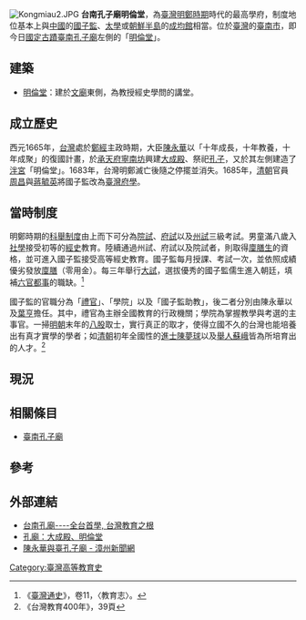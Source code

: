 {{expand|time=2014-04-11T14:21:30+00:00}}

[[File:Kongmiau2.JPG|thumb]]
'''台南孔子廟明倫堂'''，為[[臺灣|臺灣]][[明鄭時期|明鄭時期]]時代的最高學府，制度地位基本上與[[中國|中國]]的[[國子監|國子監]]、[[太學|太學]]或[[朝鮮半島|朝鮮半島]]的[[成均館|成均館]]相當。位於[[臺灣|臺灣]]的[[臺南市|臺南市]]，即今日[[國定古蹟|國定古蹟]][[臺南孔子廟|臺南孔子廟]]左側的「[[明倫堂|明倫堂]]」。

== 建築 ==
* [[明倫堂|明倫堂]]：建於[[台南孔子廟|文廟]]東側，為教授經史學問的講堂。

== 成立歷史 ==
西元1665年，[[台灣|台灣]]處於[[鄭經|鄭經]]主政時期，大臣[[陳永華_(明朝將領)|陳永華]]以「十年成長，十年教養，十年成聚」的復國計畫，於[[承天府|承天府]][[寧南坊|寧南坊]]興建[[大成殿|大成殿]]、祭祀[[孔子|孔子]]，又於其左側建造了[[泮宮|泮宮]]「明倫堂」。1683年，台灣明鄭滅亡後隨之停擺並消失。1685年，[[臺灣清治時期|清朝]]官員[[周昌|周昌]]與[[蔣毓英|蔣毓英]]將國子監改為[[臺灣府學|臺灣府學]]。

== 當時制度 ==
明鄭時期的[[科舉制度|科舉制度]]由上而下可分為[[院試|院試]]、[[府試|府試]]以及[[州試_(明鄭)|州試]]三級考試。男童滿八歲入[[社學|社學]]接受初等的[[經學|經]][[史學|史]]教育。陸續通過州試、府試以及院試者，則取得[[廩膳生|廩膳生]]的資格，並可進入國子監接受高等經史教育。國子監每月授課、考試一次，並依照成績優劣發放[[俸祿|廩膳]]（零用金）。每三年舉行[[大試|大試]]，選拔優秀的國子監儒生進入朝廷，填補[[六官都事|六官都事]]的職缺。<ref>《[[臺灣通史|臺灣通史]]》，卷11，〈教育志〉。</ref>

國子監的官職分為「[[禮部尚書|禮官]]」、「學院」以及「國子監助教」，後二者分別由陳永華以及[[葉亨|葉亨]]擔任。其中，禮官為主辦全國教育的行政機關；學院為掌握教學與考選的主事官。一掃[[明朝|明朝]]末年的[[八股|八股]]取士，實行真正的取才，使得立國不久的台灣也能培養出有真才實學的學者；如[[清朝|清朝]]初年全國性的[[進士|進士]][[陳夢球|陳夢球]]以及[[舉人|舉人]][[蘇峨|蘇峨]]皆為所培育出的人才。<ref>《台灣教育400年》，39頁</ref>

== 現況 ==
{{main|臺南孔子廟}}

== 相關條目 ==
* [[臺南孔子廟|臺南孔子廟]]

== 參考 ==
{{reflist}}

== 外部連結 ==
* [http://blog.xuite.net/maomi/Food01/33682054-%5B%E5%8F%B0%E5%8D%97%E6%97%85%E9%81%8A%5D+%E5%8F%B0%E5%8D%97%E5%AD%94%E5%BB%9F+----+%E5%85%A8%E5%8F%B0%E9%A6%96%E5%AD%B8,+%E5%8F%B0%E7%81%A3%E6%95%99%E8%82%B2%E4%B9%8B%E6%A0%B9+587+%28%E4%B8%80%E7%B4%9A%E5%8F%A4%E8%B9%9F%29 台南孔廟----全台首學, 台灣教育之根] {{Wayback|url=http://blog.xuite.net/maomi/Food01/33682054-%5B%E5%8F%B0%E5%8D%97%E6%97%85%E9%81%8A%5D+%E5%8F%B0%E5%8D%97%E5%AD%94%E5%BB%9F+----+%E5%85%A8%E5%8F%B0%E9%A6%96%E5%AD%B8,+%E5%8F%B0%E7%81%A3%E6%95%99%E8%82%B2%E4%B9%8B%E6%A0%B9+587+%28%E4%B8%80%E7%B4%9A%E5%8F%A4%E8%B9%9F%29 |date=20140414053123 }}
* [http://blog.xuite.net/nickhh/ssh1/24440388-98%E4%BA%BA%E6%96%87%E5%8F%B0%E5%8D%97%E4%B9%8B%E6%97%85----%E5%AD%94%E5%BB%9F%EF%BC%9A%E6%98%8E%E5%80%AB%E5%A0%82%E3%80%81%E5%A4%A7%E6%88%90%E6%AE%BF 孔廟：大成殿、明倫堂] {{Wayback|url=http://blog.xuite.net/nickhh/ssh1/24440388-98%E4%BA%BA%E6%96%87%E5%8F%B0%E5%8D%97%E4%B9%8B%E6%97%85----%E5%AD%94%E5%BB%9F%EF%BC%9A%E6%98%8E%E5%80%AB%E5%A0%82%E3%80%81%E5%A4%A7%E6%88%90%E6%AE%BF |date=20140413143756 }}
* [https://web.archive.org/web/20130830100259/http://www.big5.zznews.cn/taihai/system/2012/12/15/000306048.shtml 陳永華與臺孔子廟 - 漳州新聞網]

[[Category:臺灣高等教育史|Category:臺灣高等教育史]]